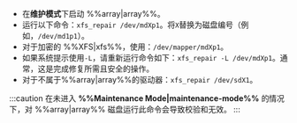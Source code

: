 - 在**维护模式**下启动 %%array|array%%。
- 运行以下命令：`xfs_repair /dev/mdXp1`。将`X`替换为磁盘编号（例如，`/dev/md1p1`）。
- 对于加密的 %%XFS|xfs%%，使用：`/dev/mapper/mdXp1`。
- 如果系统提示使用`-L`，请重新运行命令如下：`xfs_repair -L /dev/mdXp1`。通常，这是完成修复所需且安全的操作。
- 对于不属于%%array|array%%的驱动器：`xfs_repair /dev/sdX1`。

:::caution
在未进入 **%%Maintenance Mode|maintenance-mode%%** 的情况下，对 %%array|array%% 磁盘运行此命令会导致校验和无效。
:::
